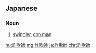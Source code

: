 ==Japanese==
{{ja-kanjitab|さ|ぎ|し|yomi=on}}

===Noun===
{{ja-noun|count=人|さぎし}}

# [[swindler]], [[con man]]

[[hu:詐欺師]]
[[mg:詐欺師]]
[[ja:詐欺師]]
[[chr:詐欺師]]